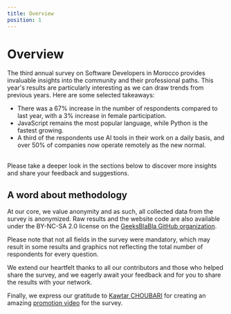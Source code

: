 ```yaml
---
title: Overview
position: 1
---
```


# Overview

The third annual survey on Software Developers in Morocco provides invaluable insights into the community and their professional paths. This year's results are particularly interesting as we can draw trends from previous years. Here are some selected takeaways:

- There was a 67% increase in the number of respondents compared to last year, with a 3% increase in female participation.
- JavaScript remains the most popular language, while Python is the fastest growing.
- A third of the respondents use AI tools in their work on a daily basis, and over 50% of companies now operate remotely as the new normal.

<br />
Please take a deeper look in the sections below to discover more insights and
share your feedback and suggestions.

## A word about methodology

At our core, we value anonymity and as such, all collected data from the survey is anonymized. Raw results and the website code are also available under the BY-NC-SA 2.0 license on the [GeeksBlaBla GitHub organization](https://github.com/geeksblabla/stateofdev.ma).

Please note that not all fields in the survey were mandatory, which may result in some results and graphics not reflecting the total number of respondents for every question.

We extend our heartfelt thanks to all our contributors and those who helped share the survey, and we eagerly await your feedback and for you to share the results with your network.

Finally, we express our gratitude to [Kawtar CHOUBARI](https://www.linkedin.com/in/choubari/) for creating an amazing [promotion video](https://www.youtube.com/watch?v=bRi8IT5coHs) for the survey.

<br />
<br />
